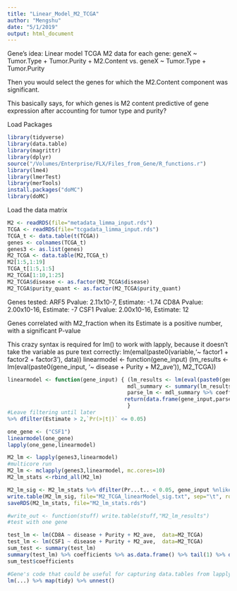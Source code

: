```yaml
---
title: "Linear_Model_M2_TCGA"
author: "Mengshu"
date: "5/1/2019"
output: html_document
---
```


Gene's idea: Linear model TCGA M2 data for each gene:
geneX ~ Tumor.Type + Tumor.Purity + M2.Content vs. geneX ~ Tumor.Type + Tumor.Purity

Then you would select the genes for which the M2.Content component was significant.

This basically says, for which genes is M2 content predictive of gene expression after accounting for tumor type and purity?

Load Packages
```r
library(tidyverse)
library(data.table)
library(magrittr)
library(dplyr)
source("/Volumes/Enterprise/FLX/Files_from_Gene/R_functions.r")
library(lme4)
library(lmerTest)
library(merTools)
install.packages("doMC")
library(doMC)
```

Load the data matrix
```r
M2 <- readRDS(file="metadata_limma_input.rds")
TCGA <- readRDS(file="tcgadata_limma_input.rds")
TCGA_t <- data.table(t(TCGA))
genes <- colnames(TCGA_t)
genes3 <- as.list(genes)
M2_TCGA <- data.table(M2,TCGA_t)
M2[1:5,1:19]
TCGA_t[1:5,1:5]
M2_TCGA[1:10,1:25]
M2_TCGA$disease <- as.factor(M2_TCGA$disease) 
M2_TCGA$purity_quant <- as.factor(M2_TCGA$purity_quant) 

```

Genes tested: 
ARF5 Pvalue: 2.11x10-7, Estimate: -1.74
CD8A Pvalue: 2.00x10-16, Estimate: -7
CSF1 Pvalue: 2.00x10-16, Estimate: 12

Genes correlated with M2_fraction when its Estimate is a positive number, with a significant P-value

This crazy syntax is required for lm() to work with lapply, because it doesn't take the variable as pure text correctly:
lm(emal(paste0(variable,'~ factor1 + factor2 + factor3'), data))
linearmodel <- function(gene_input) (lm_results <- lm(eval(paste0(gene_input, '~ disease + Purity + M2_ave')), M2_TCGA))
```r
linearmodel <- function(gene_input) { (lm_results <- lm(eval(paste0(gene_input, '~ disease + Purity + M2_ave')), M2_TCGA))
                                      mdl_summary <- summary(lm_results)
                                      parse_lm <- mdl_summary %>% coefficients %>% as.data.frame() %>% tail(1)
                                     return(data.frame(gene_input,parse_lm)) 
                                      }
#Leave filtering until later
%>% dfilter(Estimate > 2,`Pr(>|t|)` <= 0.05)

one_gene <- ("CSF1")
linearmodel(one_gene)
lapply(one_gene,linearmodel)

M2_lm <- lapply(genes3,linearmodel)
#multicore run
M2_lm <- mclapply(genes3,linearmodel, mc.cores=10)
M2_lm_stats <-rbind_all(M2_lm)

M2_lm_sig <- M2_lm_stats %>% dfilter(Pr...t.. < 0.05, gene_input %nlike% "RP", Estimate > 5) %>% arrange(-Estimate)
write.table(M2_lm_sig, file="M2_TCGA_linearModel_sig.txt", sep="\t", row.names=FALSE, quote=FALSE)
saveRDS(M2_lm_stats, file="M2_lm_stats.rds")

#write_out <- function(stuff) write.table(stuff,"M2_lm_results")
#test with one gene

test_lm <- lm(CD8A ~ disease + Purity + M2_ave,  data=M2_TCGA) 
test_lm <- lm(CSF1 ~ disease + Purity + M2_ave,  data=M2_TCGA) 
sum_test <- summary(test_lm)
summary(test_lm) %>% coefficients %>% as.data.frame() %>% tail(1) %>% dfilter(abs(Estimate) > 2,`Pr(>|t|)` <= 0.05)  
sum_test$coefficients

#Gene's code that could be useful for capturing data.tables from lapply
lm(...) %>% map(tidy) %>% unnest()

```


